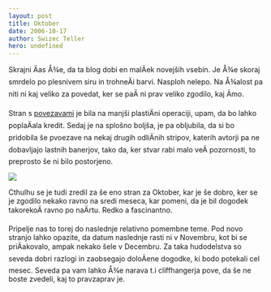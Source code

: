 ```yaml
---
layout: post
title: Oktober
date: 2006-10-17
author: Swizec Teller
hero: undefined
---
```


Skrajni Äas Å¾e, da ta blog dobi en malÄek novejših vsebin. Je Å¾e skoraj smrdelo po plesnivem siru in trohneÄi barvi. Nasploh nelepo. Na Å¾alost pa niti ni kaj veliko za povedat, ker se paÄ ni prav veliko zgodilo, kaj Ämo.  
  
Stran s [povezavami](http://swizec.com//index.php/mode=pages/submode=Links) je bila na manjši plastiÄni operaciji, upam, da bo lahko poplaÄala kredit. Sedaj je na splošno boljša, je pa obljubila, da si bo pridobila še pvoezave na nekaj drugih odliÄnih stripov, katerih avtorji pa ne dobavljajo lastnih banerjov, tako da, ker stvar rabi malo veÄ pozornosti, to preprosto še ni bilo postorjeno.  
  


![](/includes/editor_upload/Image/sneeks/05_prev.jpg)  
  


Cthulhu se je tudi zredil za še eno stran za Oktober, kar je še dobro, ker se je zgodilo nekako ravno na sredi meseca, kar pomeni, da je bil dogodek takorekoÄ ravno po naÄrtu. Redko a fascinantno.  
  
Pripelje nas to torej do naslednje relativno pomembne teme. Pod novo stranjo lahko opazite, da datum naslednje rasti ni v Novembru, kot bi se priÄakovalo, ampak nekako šele v Decembru. Za taka hudodelstva so seveda dobri razlogi in zaobsegajo doloÄene dogodke, ki bodo potekali cel mesec. Seveda pa vam lahko Å¾e narava t.i cliffhangerja pove, da še ne boste zvedeli, kaj to pravzaprav je.
